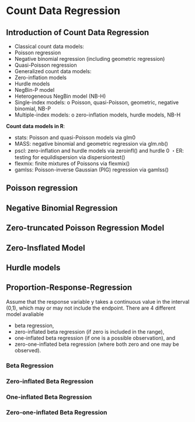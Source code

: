 # Count Data Regression  

## Introduction of Count Data Regression  

- Classical count data models:
- Poisson regression
- Negative binomial regression (including geometric regression)
- Quasi-Poisson regression
- Generalized count data models:
- Zero-inflation models
- Hurdle models
- NegBin-P model
- Heterogeneous NegBin model (NB-H)
- Single-index models:
o Poisson, quasi-Poisson, geometric, negative binomial, NB-P
- Multiple-index models:
o zero-inflation models, hurdle models, NB-H

**Count data models in $\mathrm{R}$**:

- stats: Poisson and quasi-Poisson models via glm0
- MASS: negative binomial and geometric regression via glm.nb()
- pscl: zero-inflation and hurdle models via zeroinfl() and hurdle 0 ・ER: testing for equildispersion via dispersiontest()
- flexmix: finite mixtures of Poissons via flexmix()
- gamlss: Poisson-inverse Gaussian (PIG) regression via gamlss()

## Poisson regression


## Negative Binomial Regression


## Zero-truncated Poisson Regression Model 

## Zero-Insflated Model

## Hurdle models


## Proportion-Response-Regression

Assume that the response variable y takes a continuous value in the interval (0,1), which may or may not include the endpoint. There are 4 different model avaliable

* beta regression, 
* zero-inflated beta regression (if zero is included in the range), 
* one-inflated beta regression (if one is a possible observation), and 
* zero-one-inflated beta regression (where both zero and one may be observed).


### Beta Regression


### Zero-inflated Beta Regression


### One-inflated Beta Regression

### Zero-one-inflated Beta Regression

